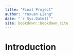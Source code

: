 ```yaml
--- 
title: "Final Project"
author: "Yuxuan Liang"
date: "`r Sys.Date()`"
site: bookdown::bookdown_site
---
```


# Introduction


